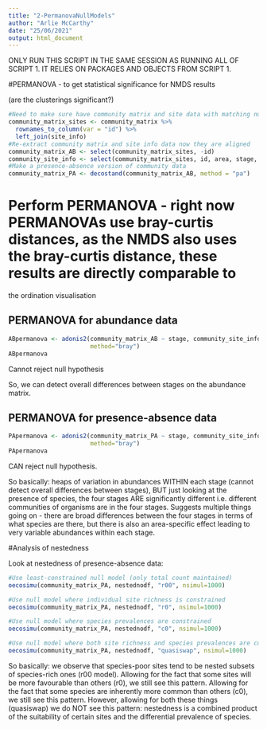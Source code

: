 ```yaml
---
title: "2-PermanovaNullModels"
author: "Arlie McCarthy"
date: "25/06/2021"
output: html_document
---
```


ONLY RUN THIS SCRIPT IN THE SAME SESSION AS RUNNING ALL OF SCRIPT 1. IT RELIES ON PACKAGES AND OBJECTS FROM SCRIPT 1. 

#PERMANOVA - to get statistical significance for NMDS results

(are the clusterings significant?)
```r
#Need to make sure have community matrix and site data with matching numbers of rows
community_matrix_sites <- community_matrix %>% 
  rownames_to_column(var = "id") %>% 
  left_join(site_info)
#Re-extract community matrix and site info data now they are aligned
community_matrix_AB <- select(community_matrix_sites, -id)
community_site_info <- select(community_matrix_sites, id, area, stage, quadrat_number)
#Make a presence-absence version of community data
community_matrix_PA <- decostand(community_matrix_AB, method = "pa")
```

# Perform PERMANOVA - right now PERMANOVAs use bray-curtis distances, as the NMDS also uses the bray-curtis distance, these results are directly comparable to 
the ordination visualisation

## PERMANOVA for abundance data
```r
ABpermanova <- adonis2(community_matrix_AB ~ stage, community_site_info, permutations=1000,
                       method="bray")
ABpermanova
```

Cannot reject null hypothesis

So, we can detect overall differences between stages on the abundance matrix.


## PERMANOVA for presence-absence data
```r
PApermanova <- adonis2(community_matrix_PA ~ stage, community_site_info, permutations=1000,
                       method="bray")
PApermanova
```
CAN reject null hypothesis.

So basically: heaps of variation in abundances WITHIN each stage (cannot detect overall differences between stages), BUT just looking at the presence of species, the four stages ARE
significantly different i.e. different communities of organisms are in the four stages. 
Suggests multiple things going on - there are broad differences between the four stages in 
terms of what species are there, but there is also an area-specific effect leading to very 
variable abundances within each stage.



#Analysis of nestedness

Look at nestedness of presence-absence data:
```r
#Use least-constrained null model (only total count maintained)
oecosimu(community_matrix_PA, nestednodf, "r00", nsimul=1000)
```

```r
#Use null model where individual site richness is constrained
oecosimu(community_matrix_PA, nestednodf, "r0", nsimul=1000)
```

```r
#Use null model where species prevalences are constrained
oecosimu(community_matrix_PA, nestednodf, "c0", nsimul=1000)
```

```r
#Use null model where both site richness and species prevalences are constrained 
oecosimu(community_matrix_PA, nestednodf, "quasiswap", nsimul=1000)
```


So basically: we observe that species-poor sites tend to be nested subsets of species-rich
ones (r00 model). Allowing for the fact that some sites will be more favourable than others (r0),
we still see this pattern. Allowing for the fact that some species are inherently more common than
others (c0), we still see this pattern. However, allowing for both these things (quasiswap) we do 
NOT see this pattern: nestedness is a combined product of the suitability of certain sites and the
differential prevalence of species.